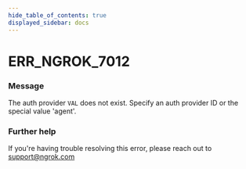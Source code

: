 ```yaml
---
hide_table_of_contents: true
displayed_sidebar: docs
---
```



# ERR_NGROK_7012

### Message

The auth provider `VAL` does not exist. Specify an auth provider ID or the special value 'agent'.

<ErrorDetails error="err_ngrok_7012" />

### Further help

If you're having trouble resolving this error, please reach out to [support@ngrok.com](mailto:support@ngrok.com?subject=Help%20with%20ERR_NGROK_7012)

